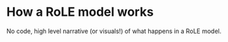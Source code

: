 # How a RoLE model works

No code, high level narrative (or visuals!) of what happens in a RoLE model.

